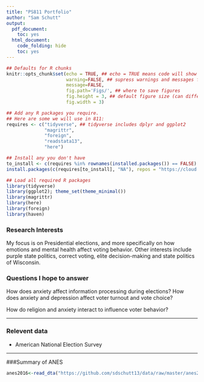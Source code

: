 ```yaml
---
title: "PS811 Portfolio"
author: "Sam Schutt"
output:
  pdf_document:
    toc: yes
  html_document:
    code_folding: hide
    toc: yes
---
```

```r
## Defaults for R chunks
knitr::opts_chunk$set(echo = TRUE, ## echo = TRUE means code will show
                      warning=FALSE, ## supress warnings and messages from R
                      message=FALSE,
                      fig.path='Figs/', ## where to save figures
                      fig.height = 3, ## default figure size (can differ in each chunk)
                      fig.width = 3)

## Add any R packages you require. 
## Here are some we will use in 811:
requires <- c("tidyverse", ## tidyverse includes dplyr and ggplot2
              "magrittr",
              "foreign",
              "readstata13",
              "here")

## Install any you don't have
to_install <- c(requires %in% rownames(installed.packages()) == FALSE)
install.packages(c(requires[to_install], "NA"), repos = "https://cloud.r-project.org/" )

## Load all required R packages
library(tidyverse)
library(ggplot2); theme_set(theme_minimal())
library(magrittr)
library(here)
library(foreign)
library(haven)
```
<!-- The above header sets everything up. -->





<!-- Replace the below with bit about you. -->
### Research Interests
My focus is on Presidential elections, and more specifically on how emotions and mental health affect voting behavior. Other interests include purple state politics, correct voting, elite decision-making and state politics of Wisconsin.

### Questions I hope to answer
How does anxiety affect information processing during elections? How does anxiety and depression affect voter turnout and vote choice? 

How do religion and anxiety interact to influence voter behavior?

---

### Relevent data

- American National Election Survey


---

###Summary of ANES
```r
anes2016<-read_dta("https://github.com/sdschutt13/data/raw/master/anes2016.dta")






```

